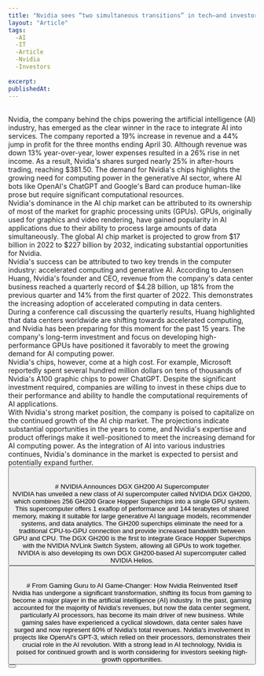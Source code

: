 ```yaml
---
title: "Nvidia sees “two simultaneous transitions” in tech—and investors are psyched"
layout: "Article"
tags:
  -AI 
  -IT
  -Article
  -Nvidia
  -Investors
  
excerpt:
publishedAt:
---
```

<br/>
Nvidia, the company behind the chips powering the artificial intelligence (AI) industry, has emerged as the clear winner in the race to integrate AI into services. The company reported a 19% increase in revenue and a 44% jump in profit for the three months ending April 30. Although revenue was down 13% year-over-year, lower expenses resulted in a 26% rise in net income. As a result, Nvidia's shares surged nearly 25% in after-hours trading, reaching $381.50. The demand for Nvidia's chips highlights the growing need for computing power in the generative AI sector, where AI bots like OpenAI's ChatGPT and Google's Bard can produce human-like prose but require significant computational resources.
<br/>
<Image src="/WorldEnergyInvestment2023.png" alt="" width={600} height={500} />
<br />
Nvidia's dominance in the AI chip market can be attributed to its ownership of most of the market for graphic processing units (GPUs). GPUs, originally used for graphics and video rendering, have gained popularity in AI applications due to their ability to process large amounts of data simultaneously. The global AI chip market is projected to grow from $17 billion in 2022 to $227 billion by 2032, indicating substantial opportunities for Nvidia.
<br/>
Nvidia's success can be attributed to two key trends in the computer industry: accelerated computing and generative AI. According to Jensen Huang, Nvidia's founder and CEO, revenue from the company's data center business reached a quarterly record of $4.28 billion, up 18% from the previous quarter and 14% from the first quarter of 2022. This demonstrates the increasing adoption of accelerated computing in data centers.
<br/>
During a conference call discussing the quarterly results, Huang highlighted that data centers worldwide are shifting towards accelerated computing, and Nvidia has been preparing for this moment for the past 15 years. The company's long-term investment and focus on developing high-performance GPUs have positioned it favorably to meet the growing demand for AI computing power.
<br/>
<Image src="/WorldEnergyInvestment20232.png" alt="" width={600} height={500} />
<br />
Nvidia's chips, however, come at a high cost. For example, Microsoft reportedly spent several hundred million dollars on tens of thousands of Nvidia's A100 graphic chips to power ChatGPT. Despite the significant investment required, companies are willing to invest in these chips due to their performance and ability to handle the computational requirements of AI applications.
<br/>
With Nvidia's strong market position, the company is poised to capitalize on the continued growth of the AI chip market. The projections indicate substantial opportunities in the years to come, and Nvidia's expertise and product offerings make it well-positioned to meet the increasing demand for AI computing power. As the integration of AI into various industries continues, Nvidia's dominance in the market is expected to persist and potentially expand further.
<br/>
<Button
  address="https://qz.com/nvidia-sees-two-simultaneous-transitions-in-tech-and-1850472113"
  text="Source"
/>
<br/>
<br/>
# NVIDIA Announces DGX GH200 AI Supercomputer
<br/>
NVIDIA has unveiled a new class of AI supercomputer called NVIDIA DGX GH200, which combines 256 GH200 Grace Hopper Superchips into a single GPU system. This supercomputer offers 1 exaflop of performance and 144 terabytes of shared memory, making it suitable for large generative AI language models, recommender systems, and data analytics. The GH200 superchips eliminate the need for a traditional CPU-to-GPU connection and provide increased bandwidth between GPU and CPU. The DGX GH200 is the first to integrate Grace Hopper Superchips with the NVIDIA NVLink Switch System, allowing all GPUs to work together. NVIDIA is also developing its own DGX GH200-based AI supercomputer called NVIDIA Helios.
<br/>
<Button
  address="https://www.globenewswire.com/news-release/2023/05/29/2677526/0/en/NVIDIA-Announces-DGX-GH200-AI-Supercomputer.html"
  text="Source"
/>
<br/>
<br/>
# From Gaming Guru to AI Game-Changer: How Nvidia Reinvented Itself
<br/>
Nvidia has undergone a significant transformation, shifting its focus from gaming to become a major player in the artificial intelligence (AI) industry. In the past, gaming accounted for the majority of Nvidia's revenues, but now the data center segment, particularly AI processors, has become its main driver of new business. While gaming sales have experienced a cyclical slowdown, data center sales have surged and now represent 60% of Nvidia's total revenues. Nvidia's involvement in projects like OpenAI's GPT-3, which relied on their processors, demonstrates their crucial role in the AI revolution. With a strong lead in AI technology, Nvidia is poised for continued growth and is worth considering for investors seeking high-growth opportunities.
<br/>
<Button
  address="https://www.fool.com/investing/2023/05/28/how-nvidia-moved-from-gaming-guru-to-ai-giant/"
  text="Source"
/>

